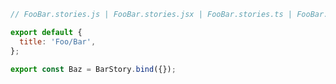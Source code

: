 ```js
// FooBar.stories.js | FooBar.stories.jsx | FooBar.stories.ts | FooBar.stories.tsx

export default {
  title: 'Foo/Bar',
};

export const Baz = BarStory.bind({});
```